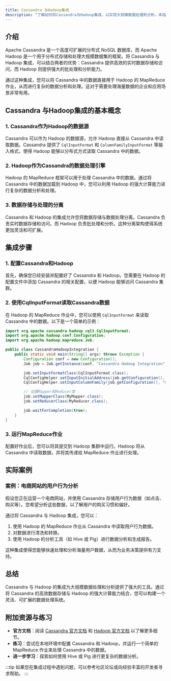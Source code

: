 ```yaml
---
title: Cassandra 与Hadoop集成
description: "了解如何将Cassandra与Hadoop集成，以实现大规模数据处理和分析。本指南适合初学者，包含代码示例和实际案例。"
---
```


## 介绍

Apache Cassandra 是一个高度可扩展的分布式 NoSQL 数据库，而 Apache Hadoop 是一个用于分布式存储和处理大规模数据集的框架。将 Cassandra 与 Hadoop 集成，可以结合两者的优势：Cassandra 提供高效的实时数据存储和访问，而 Hadoop 则提供强大的批处理和分析能力。

通过这种集成，您可以将 Cassandra 中的数据直接用于 Hadoop 的 MapReduce 作业，从而进行复杂的数据分析和处理。这对于需要处理海量数据的企业和应用场景非常有用。

## Cassandra 与Hadoop集成的基本概念

### 1. Cassandra作为Hadoop的数据源

Cassandra 可以作为 Hadoop 的数据源，允许 Hadoop 直接从 Cassandra 中读取数据。Cassandra 提供了 `CqlInputFormat` 和 `ColumnFamilyInputFormat` 等输入格式，使得 Hadoop 能够以分布式方式读取 Cassandra 中的数据。

### 2. Hadoop作为Cassandra的数据处理引擎

Hadoop 的 MapReduce 框架可以用于处理 Cassandra 中的数据。通过将 Cassandra 中的数据加载到 Hadoop 中，您可以利用 Hadoop 的强大计算能力进行复杂的数据分析和处理。

### 3. 数据存储与处理的分离

Cassandra 和 Hadoop 的集成允许您将数据存储与数据处理分离。Cassandra 负责实时数据存储和访问，而 Hadoop 负责批处理和分析。这种分离架构使得系统更加灵活和可扩展。

## 集成步骤

### 1. 配置Cassandra和Hadoop

首先，确保您已经安装并配置好了 Cassandra 和 Hadoop。您需要在 Hadoop 的配置文件中添加 Cassandra 的相关配置，以便 Hadoop 能够访问 Cassandra 集群。

### 2. 使用CqlInputFormat读取Cassandra数据

在 Hadoop 的 MapReduce 作业中，您可以使用 `CqlInputFormat` 来读取 Cassandra 中的数据。以下是一个简单的示例：

```java
import org.apache.cassandra.hadoop.cql3.CqlInputFormat;
import org.apache.hadoop.conf.Configuration;
import org.apache.hadoop.mapreduce.Job;

public class CassandraHadoopIntegration {
    public static void main(String[] args) throws Exception {
        Configuration conf = new Configuration();
        Job job = Job.getInstance(conf, "Cassandra Hadoop Integration");

        job.setInputFormatClass(CqlInputFormat.class);
        CqlConfigHelper.setInputInitialAddress(job.getConfiguration(), "localhost");
        CqlConfigHelper.setInputColumnFamily(job.getConfiguration(), "my_keyspace", "my_column_family");

        // 设置Mapper和Reducer类
        job.setMapperClass(MyMapper.class);
        job.setReducerClass(MyReducer.class);

        job.waitForCompletion(true);
    }
}
```

### 3. 运行MapReduce作业

配置好作业后，您可以将其提交到 Hadoop 集群中运行。Hadoop 将从 Cassandra 中读取数据，并将其传递给 MapReduce 作业进行处理。

## 实际案例

### 案例：电商网站的用户行为分析

假设您正在运营一个电商网站，并使用 Cassandra 存储用户行为数据（如点击、购买等）。您希望分析这些数据，以了解用户的购买习惯和偏好。

通过将 Cassandra 与 Hadoop 集成，您可以：

1. 使用 Hadoop 的 MapReduce 作业从 Cassandra 中读取用户行为数据。
2. 对数据进行清洗和转换。
3. 使用 Hadoop 的分析工具（如 Hive 或 Pig）进行数据分析和生成报告。

这种集成使得您能够快速处理和分析海量用户数据，从而为业务决策提供有力支持。

## 总结

Cassandra 与 Hadoop 的集成为大规模数据处理和分析提供了强大的工具。通过将 Cassandra 的高效数据存储与 Hadoop 的强大计算能力结合，您可以构建一个灵活、可扩展的数据处理系统。

## 附加资源与练习

- **官方文档**：阅读 [Cassandra 官方文档](https://cassandra.apache.org/doc/latest/) 和 [Hadoop 官方文档](https://hadoop.apache.org/docs/current/) 以了解更多细节。
- **练习**：尝试在本地环境中配置 Cassandra 和 Hadoop，并运行一个简单的 MapReduce 作业来处理 Cassandra 中的数据。
- **进一步学习**：探索如何使用 Hive 或 Pig 进行更复杂的数据分析。

:::tip
如果您在集成过程中遇到问题，可以参考社区论坛或向经验丰富的开发者寻求帮助。
:::